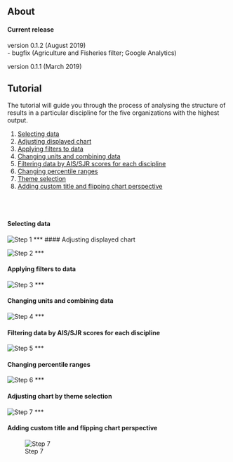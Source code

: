 ## About




#### Current release
version 0.1.2 (August 2019)  
- bugfix  (Agriculture and Fisheries filter; Google Analytics)  

version 0.1.1 (March 2019)

## Tutorial 

The tutorial will guide you through the process of analysing 
the structure of results in a particular discipline 
for the five organizations with the highest output.

1. [Selecting data](#selecting-data)
2. [Adjusting displayed chart](#adjusting-displayed-chart)
3. [Applying filters to data](#applying-filters)
4. [Changing units and combining data](#changing-units)
5. [Filtering data by AIS/SJR scores for each discipline](#filtering-data-by-score)
6. [Changing percentile ranges](#percentile-range)
7. [Theme selection](#theme-selection)
8. [Adding custom title and flipping chart perspective](#adding-custom-title)

<br><br>

#### Selecting data  
<a name="selecting-data"></a>

![Step 1](step1.jpg)
***
#### Adjusting displayed chart  
<a name="adjusting-displayed-chart"></a>

![Step 2](step2.jpg)
***

#### Applying filters to data 
<a name="applying-filters"></a>



![Step 3](step3.jpg)
***

#### Changing units and combining data 
<a name="changing-units"></a>

![Step 4](step4.jpg)
***

#### Filtering data by AIS/SJR scores for each discipline 
<a name="filtering-data-by-score"></a>

![Step 5](step5.jpg)
***

#### Changing percentile ranges 
<a name="percentile-range"></a>

![Step 6](step6.jpg)
***

#### Adjusting chart by theme selection 
<a name="theme-selection"></a>

![Step 7](step7.jpg)
***

#### Adding custom title and flipping chart perspective
<a name="adding-custom-title"></a>

![Step 7](step8.jpg)


